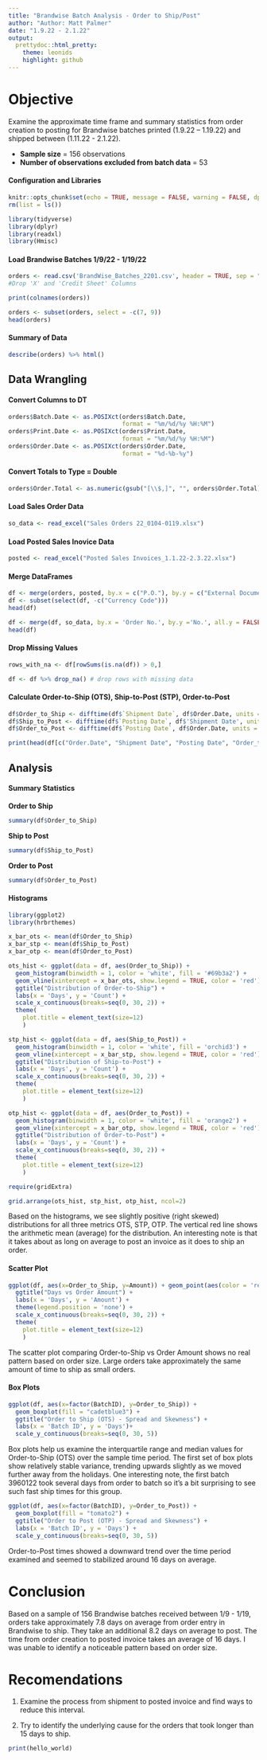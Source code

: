```yaml
---
title: "Brandwise Batch Analysis - Order to Ship/Post"
author: "Author: Matt Palmer"
date: "1.9.22 - 2.1.22"
output:
  prettydoc::html_pretty:
    theme: leonids
    highlight: github
---
```

# Objective

Examine the approximate time frame and summary statistics from order creation to posting for Brandwise batches printed (1.9.22 – 1.19.22) and shipped between (1.11.22 - 2.1.22). 

- **Sample size** = 156 observations
- **Number of observations excluded from batch data** = 53

#### Configuration and Libraries
```r
knitr::opts_chunk$set(echo = TRUE, message = FALSE, warning = FALSE, dpi = 300)
rm(list = ls())
```

```r
library(tidyverse)
library(dplyr)
library(readxl)
library(Hmisc)
```

#### Load Brandwise Batches 1/9/22 - 1/19/22

```r
orders <- read.csv('BrandWise_Batches_2201.csv', header = TRUE, sep = "," )
#Drop 'X' and 'Credit Sheet' Columns

print(colnames(orders))

orders <- subset(orders, select = -c(7, 9))
head(orders)
```

#### Summary of Data

```r
describe(orders) %>% html()
```

## Data Wrangling 

#### Convert Columns to DT

```r

orders$Batch.Date <- as.POSIXct(orders$Batch.Date,
                                format = "%m/%d/%y %H:%M")
orders$Print.Date <- as.POSIXct(orders$Print.Date,
                                format = "%m/%d/%y %H:%M")
orders$Order.Date <- as.POSIXct(orders$Order.Date,
                                format = "%d-%b-%y")
```

#### Convert Totals to Type = Double

```r
orders$Order.Total <- as.numeric(gsub("[\\$,]", "", orders$Order.Total))
```

#### Load Sales Order Data

```r
so_data <- read_excel("Sales Orders 22_0104-0119.xlsx")
```

#### Load Posted Sales Inovice Data

```r
posted <- read_excel("Posted Sales Invoices_1.1.22-2.3.22.xlsx")
```

#### Merge DataFrames

```r
df <- merge(orders, posted, by.x = c("P.O."), by.y = c("External Document No."), all.y = FALSE)
df <- subset(select(df, -c("Currency Code")))
head(df)
```
```r
df <- merge(df, so_data, by.x = 'Order No.', by.y ='No.', all.y = FALSE)
head(df)
```
#### Drop Missing Values

```r
rows_with_na <- df[rowSums(is.na(df)) > 0,]
```

```r
df <- df %>% drop_na() # drop rows with missing data
```

#### Calculate Order-to-Ship (OTS), Ship-to-Post (STP), Order-to-Post

```r
df$Order_to_Ship <- difftime(df$`Shipment Date`, df$Order.Date, units = 'days') %>% as.numeric()
df$Ship_to_Post <- difftime(df$`Posting Date`, df$'Shipment Date', units = 'days') %>% as.numeric()
df$Order_to_Post <- difftime(df$`Posting Date`, df$Order.Date, units = 'days') %>% as.numeric()

print(head(df[c("Order.Date", "Shipment Date", "Posting Date", "Order_to_Ship", "Ship_to_Post", "Order_to_Post")]))
```

## Analysis 
#### Summary Statistics

**Order to Ship**
```r
summary(df$Order_to_Ship)
```
**Ship to Post**
```r
summary(df$Ship_to_Post)
```
**Order to Post**
```r
summary(df$Order_to_Post)
```

#### Histograms

```r
library(ggplot2)
library(hrbrthemes)

x_bar_ots <- mean(df$Order_to_Ship)
x_bar_stp <- mean(df$Ship_to_Post)
x_bar_otp <- mean(df$Order_to_Post)

ots_hist <- ggplot(data = df, aes(Order_to_Ship)) + 
  geom_histogram(binwidth = 1, color = 'white', fill = '#69b3a2') +
  geom_vline(xintercept = x_bar_ots, show.legend = TRUE, color = 'red') +
  ggtitle("Distribution of Order-to-Ship") +
  labs(x = 'Days', y = 'Count') +
  scale_x_continuous(breaks=seq(0, 30, 2)) +
  theme(
    plot.title = element_text(size=12)
    )

stp_hist <- ggplot(data = df, aes(Ship_to_Post)) + 
  geom_histogram(binwidth = 1, color = 'white', fill = 'orchid3') +
  geom_vline(xintercept = x_bar_stp, show.legend = TRUE, color = 'red') +
  ggtitle("Distribution of Ship-to-Post") +
  labs(x = 'Days', y = 'Count') +
  scale_x_continuous(breaks=seq(0, 30, 2)) +
  theme(
    plot.title = element_text(size=12)
    )

otp_hist <- ggplot(data = df, aes(Order_to_Post)) +
  geom_histogram(binwidth = 1, color = 'white', fill = 'orange2') +
  geom_vline(xintercept = x_bar_otp, show.legend = TRUE, color = 'red') +
  ggtitle("Distribution of Order-to-Post") +
  labs(x = 'Days', y = 'Count') +
  scale_x_continuous(breaks=seq(0, 30, 2)) +
  theme(
    plot.title = element_text(size=12)
    )

require(gridExtra)

grid.arrange(ots_hist, stp_hist, otp_hist, ncol=2)
```

Based on the histograms, we see slightly positive (right skewed) distributions for all three metrics OTS, STP, OTP. The vertical red line shows the arithmetic mean (average) for the distribution. An interesting note is that it takes about as long on average to post an invoice as it does to ship an order.

#### Scatter Plot

```r
ggplot(df, aes(x=Order_to_Ship, y=Amount)) + geom_point(aes(color = 'red')) +
  ggtitle("Days vs Order Amount") +
  labs(x = 'Days', y = 'Amount') +
  theme(legend.position = 'none') +
  scale_x_continuous(breaks=seq(0, 30, 2)) +
  theme(
    plot.title = element_text(size=12)
    )
```

The scatter plot comparing Order-to-Ship vs Order Amount shows no real pattern based on order size. Large orders take approximately the same amount of time to ship as small orders.

#### Box Plots

```r
ggplot(df, aes(x=factor(BatchID), y=Order_to_Ship)) + 
  geom_boxplot(fill = "cadetblue3") +
  ggtitle("Order to Ship (OTS) - Spread and Skewness") +
  labs(x = 'Batch ID', y = 'Days')+
  scale_y_continuous(breaks=seq(0, 30, 5))
```

Box plots help us examine the interquartile range and median values for Order-to-Ship (OTS) over the sample time period. The first set of box plots show relatively stable variance, trending upwards slightly as we moved further away from the holidays. One interesting note, the first batch 3960122 took several days from order to batch so it's a bit surprising to see such fast ship times for this group.

```r
ggplot(df, aes(x=factor(BatchID), y=Order_to_Post)) + 
  geom_boxplot(fill = "tomato2") +
  ggtitle("Order to Post (OTP) - Spread and Skewness") +
  labs(x = 'Batch ID', y = 'Days') +
  scale_y_continuous(breaks=seq(0, 30, 5))
```

Order-to-Post times showed a downward trend over the time period examined and seemed to stabilized around 16 days on average.

# Conclusion 
Based on a sample of 156 Brandwise batches received between 1/9 - 1/19, orders take approximately 7.8 days on average from order entry in Brandwise to ship. They take an additional 8.2 days on average to post. The time from order creation to posted invoice takes an average of 16 days. I was unable to identify a noticeable pattern based on order size.

# Recomendations
1. Examine the process from shipment to posted invoice and find ways to reduce this interval.

2. Try to identify the underlying cause for the orders that took longer than 15 days to ship.

```r
print(hello_world)
```

